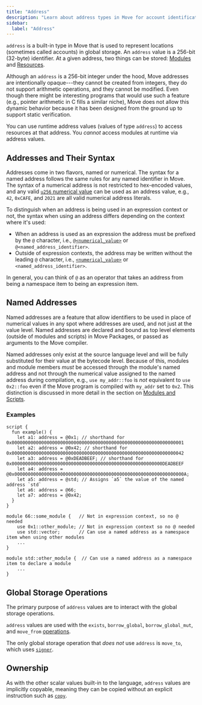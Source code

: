 ```yaml
---
title: "Address"
description: "Learn about address types in Move for account identification, authentication, and resource location on Aptos blockchain."
sidebar:
  label: "Address"
---
```


`address` is a built-in type in Move that is used to represent locations (sometimes called accounts) in global storage. An `address` value is a 256-bit (32-byte) identifier. At a given address, two things can be stored: [Modules](/build/smart-contracts/book/modules-and-scripts) and [Resources](/build/smart-contracts/book/structs-and-resources).

Although an `address` is a 256-bit integer under the hood, Move addresses are intentionally opaque---they cannot be created from integers, they do not support arithmetic operations, and they cannot be modified. Even though there might be interesting programs that would use such a feature (e.g., pointer arithmetic in C fills a similar niche), Move does not allow this dynamic behavior because it has been designed from the ground up to support static verification.

You can use runtime address values (values of type `address`) to access resources at that address. You _cannot_ access modules at runtime via address values.

## Addresses and Their Syntax

Addresses come in two flavors, named or numerical. The syntax for a named address follows the
same rules for any named identifier in Move. The syntax of a numerical address is not restricted
to hex-encoded values, and any valid [`u256` numerical value](/build/smart-contracts/book/integers) can be used as an
address value, e.g., `42`, `0xCAFE`, and `2021` are all valid numerical address
literals.

To distinguish when an address is being used in an expression context or not, the
syntax when using an address differs depending on the context where it's used:

- When an address is used as an expression the address must be prefixed by the `@` character, i.e., [`@<numerical_value>`](/build/smart-contracts/book/integers) or `@<named_address_identifier>`.
- Outside of expression contexts, the address may be written without the leading `@` character, i.e., [`<numerical_value>`](/build/smart-contracts/book/integers) or `<named_address_identifier>`.

In general, you can think of `@` as an operator that takes an address from being a namespace item to being an expression item.

## Named Addresses

Named addresses are a feature that allow identifiers to be used in place of
numerical values in any spot where addresses are used, and not just at the
value level. Named addresses are declared and bound as top level elements
(outside of modules and scripts) in Move Packages, or passed as arguments
to the Move compiler.

Named addresses only exist at the source language level and will be fully
substituted for their value at the bytecode level. Because of this, modules
and module members _must_ be accessed through the module's named address
and not through the numerical value assigned to the named address during
compilation, e.g., `use my_addr::foo` is _not_ equivalent to `use 0x2::foo`
even if the Move program is compiled with `my_addr` set to `0x2`. This
distinction is discussed in more detail in the section on [Modules and Scripts](/build/smart-contracts/book/modules-and-scripts).

### Examples

```move
script {
  fun example() {
    let a1: address = @0x1; // shorthand for 0x0000000000000000000000000000000000000000000000000000000000000001
    let a2: address = @0x42; // shorthand for 0x0000000000000000000000000000000000000000000000000000000000000042
    let a3: address = @0xDEADBEEF; // shorthand for 0x00000000000000000000000000000000000000000000000000000000DEADBEEF
    let a4: address = @0x000000000000000000000000000000000000000000000000000000000000000A;
    let a5: address = @std; // Assigns `a5` the value of the named address `std`
    let a6: address = @66;
    let a7: address = @0x42;
  }
}

module 66::some_module {   // Not in expression context, so no @ needed
    use 0x1::other_module; // Not in expression context so no @ needed
    use std::vector;       // Can use a named address as a namespace item when using other modules
    ...
}

module std::other_module {  // Can use a named address as a namespace item to declare a module
    ...
}
```

## Global Storage Operations

The primary purpose of `address` values are to interact with the global storage operations.

`address` values are used with the `exists`, `borrow_global`, `borrow_global_mut`, and `move_from` [operations](/build/smart-contracts/book/global-storage-operators).

The only global storage operation that _does not_ use `address` is `move_to`, which uses [`signer`](/build/smart-contracts/book/signer).

## Ownership

As with the other scalar values built-in to the language, `address` values are implicitly copyable, meaning they can be copied without an explicit instruction such as [`copy`](/build/smart-contracts/book/variables#move-and-copy).
